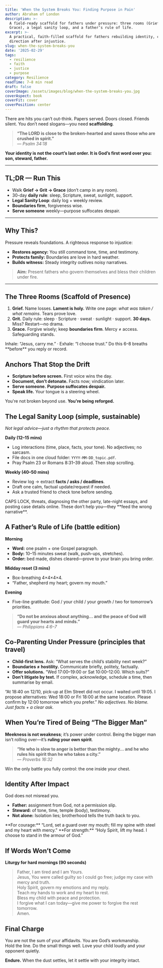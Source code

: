 ```yaml
---
title: 'When the System Breaks You: Finding Purpose in Pain'
author: Abraham of London
description: >-
  A field-ready scaffold for fathers under pressure: three rooms (Grief, Grit,
  Grace), a legal sanity loop, and a father’s rule of life.
excerpt: >-
  A practical, faith-filled scaffold for fathers rebuilding identity, calm, and
  direction after injustice.
slug: when-the-system-breaks-you
date: '2025-02-29'
tags:
  - resilience
  - faith
  - justice
  - purpose
category: Resilience
readTime: 7–8 min read
draft: false
coverImage: /assets/images/blog/when-the-system-breaks-you.jpg
coverAspect: book
coverFit: cover
coverPosition: center
---
```


There are hits you can’t out-think. Papers served. Doors closed. Friends silent. You don’t need slogans—you need **scaffolding**.

> **“The LORD is close to the broken-hearted and saves those who are crushed in spirit.”**  
> — *Psalm 34:18*

**Your identity is not the court’s last order. It is God’s first word over you: son, steward, father.**

---

## TL;DR — Run This
- Walk **Grief → Grit → Grace** (don’t camp in any room).  
- 30-day **daily rule**: sleep, Scripture, sweat, sunlight, support.  
- **Legal Sanity Loop**: daily log + weekly review.  
- **Boundaries firm**, forgiveness wise.  
- **Serve someone** weekly—purpose suffocates despair.

---

## Why This?
Pressure reveals foundations. A righteous response to injustice:

- **Restores agency:** You still command tone, time, and testimony.  
- **Protects family:** Boundaries are love in hard weather.  
- **Builds witness:** Steady integrity outlives noisy narratives.

> **Aim:** Present fathers who govern themselves and bless their children under fire.

---

## The Three Rooms (Scaffold of Presence)
1. **Grief.** Name losses. **Lament is holy.** Write one page: _what was taken / what remains_. Tears prove love.  
2. **Grit.** Daily rule: sleep · Scripture · sweat · sunlight · support. **30 days.** Miss? Restart—no drama.  
3. **Grace.** Forgive wisely; keep **boundaries firm**. Mercy ≠ access. Safeguarding stands.

<Note tone="key" title="Breath prayer (30 seconds)">
  Inhale: “Jesus, carry me.” · Exhale: “I choose trust.”  
  Do this 6–8 breaths **before** you reply or record.
</Note>

<Rule />

## Anchors That Stop the Drift
- **Scripture before screen.** First voice wins the day.  
- **Document, don’t detonate.** Facts now; vindication later.  
- **Serve someone.** **Purpose suffocates despair.**  
- **Speak life.** Your tongue is a steering wheel.

<PullLine subtle>You're not broken beyond use. <strong>You're being reforged.</strong></PullLine>

<Rule />

## The Legal Sanity Loop (simple, sustainable)
_Not legal advice—just a rhythm that protects peace._

**Daily (12–15 mins)**  
- Log interactions (time, place, facts, your tone). No adjectives; no sarcasm.  
- File docs in one cloud folder: `YYYY-MM-DD_topic.pdf`.  
- Pray Psalm 23 or Romans 8:31–39 aloud. Then stop scrolling.

**Weekly (40–50 mins)**  
- Review log → extract **facts / asks / deadlines**.  
- Draft one calm, factual update/request if needed.  
- Ask a trusted friend to check tone before sending.

<Note tone="caution" title="Red flags to avoid">
  CAPS LOCK, threats, diagnosing the other party, late-night essays, and posting case details online.  
  These don’t help you—they **feed the wrong narrative**.
</Note>

<Rule />

## A Father’s Rule of Life (battle edition)
**Morning**  
- **Word:** one psalm + one Gospel paragraph.  
- **Body:** 10–15 minutes sweat (walk, push-ups, stretches).  
- **Order:** bed made, dishes cleared—prove to your brain you bring order.

**Midday reset (3 mins)**  
- Box-breathing 4×4×4×4.  
- “Father, shepherd my heart; govern my mouth.”

**Evening**  
- Five-line gratitude: God / your child / your growth / two for tomorrow’s priorities.

> **“Do not be anxious about anything… and the peace of God will guard your hearts and minds.”**  
> — *Philippians 4:6–7*

<Rule />

## Co-Parenting Under Pressure (principles that travel)
- **Child-first lens.** Ask: “What serves the child’s stability next week?”  
- **Boundaries ≠ hostility.** Communicate briefly, politely, factually.  
- **Offer solutions.** “Wed 17:00–19:00 or Sat 10:00–12:00. Which suits?”  
- **Don’t litigate by text.** If complex, acknowledge, schedule a time, then summarise by email.

<Note tone="info" title="Template: factual note after conflict">
  “At 18:40 on 12/10, pick-up at Elm Street did not occur. I waited until 19:05.  
  I propose alternatives: Wed 18:00 or Fri 18:00 at the same location.  
  Please confirm by 12:00 tomorrow which you prefer.”  
  <em>No adjectives. No blame. Just facts + a clear ask.</em>
</Note>

<Rule />

## When You’re Tired of Being “The Bigger Man”
**Meekness is not weakness**; it’s power under control. Being the bigger man isn’t rolling over—it’s **ruling your own spirit**.

> **“He who is slow to anger is better than the mighty… and he who rules his spirit than he who takes a city.”**  
> — *Proverbs 16:32*

<PullLine>Win the only battle you fully control: the one inside your chest.</PullLine>

<Rule />

## Identity After Impact
God does not misread you.

- **Father:** assignment from God, not a permission slip.  
- **Steward:** of tone, time, temple (body), testimony.  
- **Not alone:** Isolation lies; brotherhood tells the truth back to you.

<Note tone="key" title="Two short prayers">
  **For courage:** “Lord, set a guard over my mouth; fill my spine with steel and my heart with mercy.”  
  **For strength:** “Holy Spirit, lift my head. I choose to stand in the armour of God.”
</Note>

<Rule />

## If Words Won’t Come
**Liturgy for hard mornings (90 seconds)**

> Father, I am tired and I am Yours.  
> Jesus, You were called guilty so I could go free; judge my case with mercy and truth.  
> Holy Spirit, govern my emotions and my reply.  
> Teach my hands to work and my heart to rest.  
> Bless my child with peace and protection.  
> I forgive what I can today—give me power to forgive the rest tomorrow.  
> Amen.

<Rule />

<ResourcesCTA preset="justice" />

<Rule />

## Final Charge
You are not the sum of your affidavits. You are God’s workmanship.  
Hold the line. Do the small things well. Love your child loudly and your opponent quietly.

<PullLine subtle>
  <strong>Endure.</strong> When the dust settles, let it settle with your integrity intact.
</PullLine>
